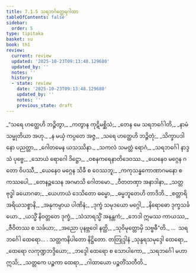 ```yaml
---
title: 7.1.5 သရဘင်္ဂတ္ထေရဂါထာ
tableOfContents: false
sidebar:
  order: 5
type: tipitaka
basket: su
book: th1
review:
  current: review
  updated: '2025-10-23T09:13:48.129680'
  updated_by: ''
  notes: ''
  history:
  - state: review
    date: '2025-10-23T09:13:48.129680'
    updated_by: ''
    notes: ''
    previous_state: draft
---
```



<ReviewStatus review={frontmatter.review} showDetails={true} />

<HypothesisAnnotation frontmatter={frontmatter} />

<DynamicBreadcrumb />

<Division number="487" book="th1" e="ch" v="19" p="293">

<Paragraph number="776" type="verses" book="th1">
_“သရေ ဟတ္ထေဟိ ဘဉ္ဇိတွာ,_  
_ကတွာန ကုဋိမစ္ဆိသံ;_  
_တေန မေ သရဘင်္ဂေါတိ,_  
_နာမံ သမ္မုတိယာ အဟု._  

</Paragraph>

</Division>
<Division number="488" book="th1" e="ch" v="19" p="293">

<Paragraph number="777" type="verses" book="th1">
_န မယှံ ကပ္ပတေ အဇ္ဇ,_  
_သရေ ဟတ္ထေဟိ ဘဉ္ဇိတုံ;_  
_သိက္ခာပဒါ နော ပညတ္တာ,_  
_ဂေါတမေန ယသဿိနာ._  

</Paragraph>

</Division>
<Division number="489" book="th1" e="ch" v="19" p="293">

<Paragraph number="778" type="verses" book="th1">
_သကလံ သမတ္တံ ရောဂံ,_  
_သရဘင်္ဂေါ နာဒ္ဒသံ ပုဗ္ဗေ;_  
_သောယံ ရောဂေါ ဒိဋ္ဌော,_  
_ဝစနကရေနာတိဒေဝဿ._  

</Paragraph>

</Division>
<Division number="490" book="th1" e="ch" v="19" p="293">

<Paragraph number="779" type="verses" book="th1">
_ယေနေဝ မဂ္ဂေန ဂတော ဝိပဿီ,_  
_ယေနေဝ မဂ္ဂေန သိခီ စ ဝေဿဘူ;_  
_ကကုသန္ဓကောဏာဂမနော စ ကဿပေါ,_  
_တေနဉ္ဇသေန အဂမာသိ ဂေါတမော._  

</Paragraph>

</Division>
<Division number="491" book="th1" e="ch" v="19" p="294">

<Paragraph number="780" type="verses" book="th1">
_ဝီတတဏှာ အနာဒါနာ,_  
_သတ္တ ဗုဒ္ဓါ ခယောဂဓာ;_  
_ယေဟာယံ ဒေသိတော ဓမ္မော,_  
_ဓမ္မဘူတေဟိ တာဒိဘိ._  

</Paragraph>

</Division>
<Division number="492" book="th1" e="ch" v="19" p="294">

<Paragraph number="781" type="verses" book="th1">
_စတ္တာရိ အရိယသစ္စာနိ,_  
_အနုကမ္ပာယ ပါဏိနံ;_  
_ဒုက္ခံ သမုဒယော မဂ္ဂေါ,_  
_နိရောဓော ဒုက္ခသင်္ခယော._  

</Paragraph>

</Division>
<Division number="493" book="th1" e="ch" v="19" p="294">

<Paragraph number="782" type="verses" book="th1">
_ယသ္မိံ နိဝတ္တတေ ဒုက္ခံ,_  
_သံသာရသ္မိံ အနန္တကံ;_  
_ဘေဒါ ဣမဿ ကာယဿ,_  
_ဇီဝိတဿ စ သင်္ခယာ;_  
_အညော ပုနဗ္ဘဝေါ နတ္ထိ,_  
_သုဝိမုတ္တောမှိ သဗ္ဗဓီ”တိ._  


</Paragraph>
</Division>

<Paragraph number="783" type="center" book="th1">
…  သရဘင်္ဂေါ ထေရော… .



</Paragraph>

<Paragraph number="784" type="center" book="th1">
သတ္တကနိပါတော နိဋ္ဌိတော.



</Paragraph>

<Paragraph number="785" type="center" book="th1">
တတြုဒ္ဒါနံ


</Paragraph>

<Paragraph number="786" type="verses" book="th1">
_သုန္ဒရသမုဒ္ဒေါ ထေရော,_  
_ထေရော လကုဏ္ဍဘဒ္ဒိယော;_  
_ဘဒ္ဒေါ ထေရော စ သောပါကော,_  
_သရဘင်္ဂေါ မဟာဣသိ;_  
_သတ္တကေ ပဉ္စကာ ထေရာ,_  
_ဂါထာယော ပဉ္စတိံသတီတိ._
</Paragraph>
